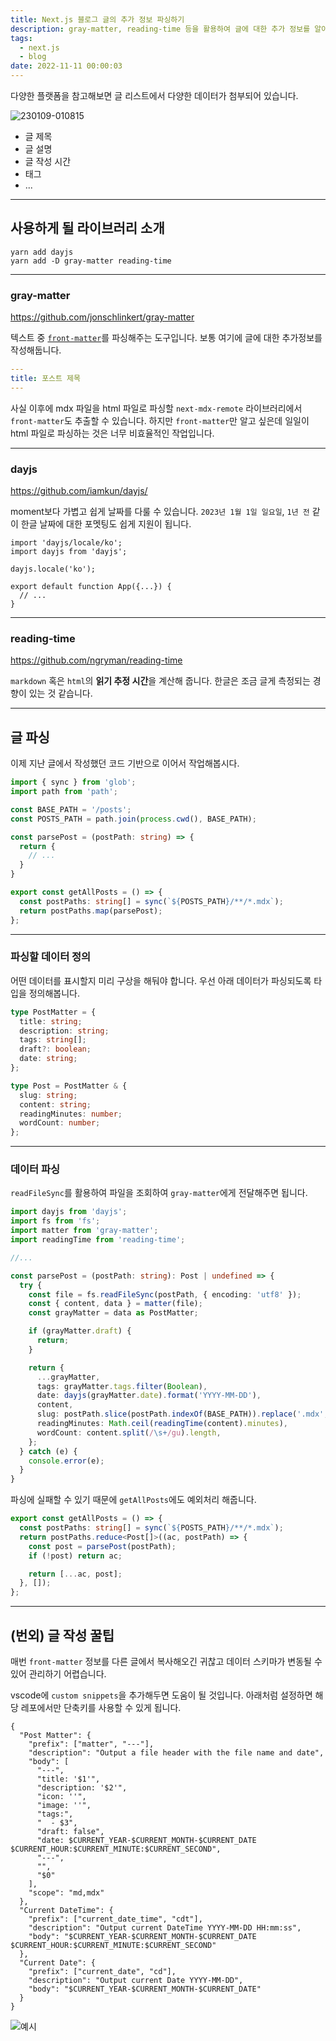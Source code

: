 ```yaml
---
title: Next.js 블로그 글의 추가 정보 파싱하기
description: gray-matter, reading-time 등을 활용하여 글에 대한 추가 정보를 알아내자.
tags:
  - next.js
  - blog
date: 2022-11-11 00:00:03
---
```


다양한 플랫폼을 참고해보면 글 리스트에서 다양한 데이터가 첨부되어 있습니다.

![230109-010815](/images/posts/2-blog-listInfo/230109-010815.png)

- 글 제목
- 글 설명
- 글 작성 시간
- 태그
- ...

---

## 사용하게 될 라이브러리 소개

```shell
yarn add dayjs
yarn add -D gray-matter reading-time
```

---

### gray-matter

https://github.com/jonschlinkert/gray-matter

텍스트 중 [`front-matter`](https://jekyllrb.com/docs/front-matter/)를 파싱해주는 도구입니다.
보통 여기에 글에 대한 추가정보를 작성해둡니다.

```yaml
---
title: 포스트 제목
---
```

사실 이후에 mdx 파일을 html 파일로 파싱할 `next-mdx-remote` 라이브러리에서 `front-matter`도 추출할 수 있습니다. 하지만 `front-matter`만 알고 싶은데 일일이 html 파일로 파싱하는 것은 너무 비효율적인 작업입니다.

---

### dayjs

https://github.com/iamkun/dayjs/

moment보다 가볍고 쉽게 날짜를 다룰 수 있습니다.
`2023년 1월 1일 일요일`, `1년 전` 같이 한글 날짜에 대한 포멧팅도 쉽게 지원이 됩니다.

```tsx:_app.tsx
import 'dayjs/locale/ko';
import dayjs from 'dayjs';

dayjs.locale('ko');

export default function App({...}) {
  // ...
}
```

---

### reading-time

https://github.com/ngryman/reading-time

`markdown` 혹은 `html`의 **읽기 추정 시간**을 계산해 줍니다.
한글은 조금 글게 측정되는 경향이 있는 것 같습니다.

---

## 글 파싱

이제 지난 글에서 작성했던 코드 기반으로 이어서 작업해봅시다.

```ts:libs/posts.ts
import { sync } from 'glob';
import path from 'path';

const BASE_PATH = '/posts';
const POSTS_PATH = path.join(process.cwd(), BASE_PATH);

const parsePost = (postPath: string) => {
  return {
    // ...
  }
}

export const getAllPosts = () => {
  const postPaths: string[] = sync(`${POSTS_PATH}/**/*.mdx`);
  return postPaths.map(parsePost);
};
```

---

### 파싱할 데이터 정의

어떤 데이터를 표시할지 미리 구상을 해둬야 합니다.
우선 아래 데이터가 파싱되도록 타입을 정의해봅니다.

```ts
type PostMatter = {
  title: string;
  description: string;
  tags: string[];
  draft?: boolean;
  date: string;
};

type Post = PostMatter & {
  slug: string;
  content: string;
  readingMinutes: number;
  wordCount: number;
};
```

---

### 데이터 파싱

`readFileSync`를 활용하여 파일을 조회하여 `gray-matter`에게 전달해주면 됩니다.

```ts:libs/post.ts
import dayjs from 'dayjs';
import fs from 'fs';
import matter from 'gray-matter';
import readingTime from 'reading-time';

//...

const parsePost = (postPath: string): Post | undefined => {
  try {
    const file = fs.readFileSync(postPath, { encoding: 'utf8' });
    const { content, data } = matter(file);
    const grayMatter = data as PostMatter;

    if (grayMatter.draft) {
      return;
    }

    return {
      ...grayMatter,
      tags: grayMatter.tags.filter(Boolean),
      date: dayjs(grayMatter.date).format('YYYY-MM-DD'),
      content,
      slug: postPath.slice(postPath.indexOf(BASE_PATH)).replace('.mdx', ''),
      readingMinutes: Math.ceil(readingTime(content).minutes),
      wordCount: content.split(/\s+/gu).length,
    };
  } catch (e) {
    console.error(e);
  }
}
```

파싱에 실패할 수 있기 때문에 `getAllPosts`에도 예외처리 해줍니다.

```ts
export const getAllPosts = () => {
  const postPaths: string[] = sync(`${POSTS_PATH}/**/*.mdx`);
  return postPaths.reduce<Post[]>((ac, postPath) => {
    const post = parsePost(postPath);
    if (!post) return ac;

    return [...ac, post];
  }, []);
};
```

---

## (번외) 글 작성 꿀팁

매번 `front-matter` 정보를 다른 글에서 복사해오긴 귀찮고 데이터 스키마가 변동될 수 있어 관리하기 어렵습니다.

vscode에 `custom snippets`을 추가해두면 도움이 될 것입니다.
아래처럼 설정하면 해당 레포에서만 단축키를 사용할 수 있게 됩니다.

```json:.vscode/mdx.code-snippets
{
  "Post Matter": {
    "prefix": ["matter", "---"],
    "description": "Output a file header with the file name and date",
    "body": [
      "---",
      "title: '$1'",
      "description: '$2'",
      "icon: ''",
      "image: ''",
      "tags:",
      "  - $3",
      "draft: false",
      "date: $CURRENT_YEAR-$CURRENT_MONTH-$CURRENT_DATE $CURRENT_HOUR:$CURRENT_MINUTE:$CURRENT_SECOND",
      "---",
      "",
      "$0"
    ],
    "scope": "md,mdx"
  },
  "Current DateTime": {
    "prefix": ["current_date_time", "cdt"],
    "description": "Output current DateTime YYYY-MM-DD HH:mm:ss",
    "body": "$CURRENT_YEAR-$CURRENT_MONTH-$CURRENT_DATE $CURRENT_HOUR:$CURRENT_MINUTE:$CURRENT_SECOND"
  },
  "Current Date": {
    "prefix": ["current_date", "cd"],
    "description": "Output current Date YYYY-MM-DD",
    "body": "$CURRENT_YEAR-$CURRENT_MONTH-$CURRENT_DATE"
  }
}
```

![예시](https://user-images.githubusercontent.com/65283190/211207259-793fe7a0-c9b1-4bfd-b444-93eca7e9dc1e.gif)
